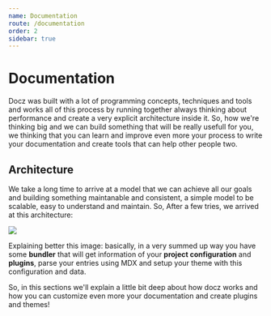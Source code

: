 ```yaml
---
name: Documentation
route: /documentation
order: 2
sidebar: true
---
```


# Documentation

Docz was built with a lot of programming concepts, techniques and tools and works all of this process by running together always thinking about performance and create a very explicit architecture inside it. So, how we're thinking big and we can build something that will be really usefull for you, we thinking that you can learn and improve even more your process to write your documentation and create tools that can help other people two.

## Architecture

We take a long time to arrive at a model that we can achieve all our goals and building something maintanable and consistent, a simple model to be scalable, easy to understand and maintain. So, After a few tries, we arrived at this architecture:

![](https://cdn-std.dprcdn.net/files/acc_649651/HRLnp6)

Explaining better this image: basically, in a very summed up way you have some **bundler** that will get information of your **project configuration** and **plugins**, parse your entries using MDX and setup your theme with this configuration and data.

So, in this sections we'll explain a little bit deep about how docz works and how you can customize even more your documentation and create plugins and themes!
